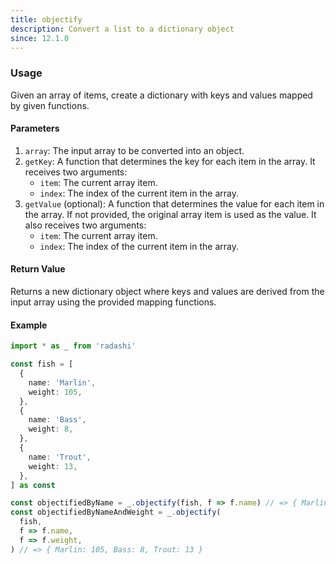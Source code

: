 ```yaml
---
title: objectify
description: Convert a list to a dictionary object
since: 12.1.0
---
```


### Usage

Given an array of items, create a dictionary with keys and values mapped by given functions.

#### Parameters

1. `array`: The input array to be converted into an object.
2. `getKey`: A function that determines the key for each item in the array. It receives two arguments:
   - `item`: The current array item.
   - `index`: The index of the current item in the array.
3. `getValue` (optional): A function that determines the value for each item in the array. If not provided, the original array item is used as the value. It also receives two arguments:
   - `item`: The current array item.
   - `index`: The index of the current item in the array.

#### Return Value

Returns a new dictionary object where keys and values are derived from the input array using the provided mapping functions.

#### Example


```ts twoslash
import * as _ from 'radashi'

const fish = [
  {
    name: 'Marlin',
    weight: 105,
  },
  {
    name: 'Bass',
    weight: 8,
  },
  {
    name: 'Trout',
    weight: 13,
  },
] as const

const objectifiedByName = _.objectify(fish, f => f.name) // => { Marlin: [marlin object], Bass: [bass object], ... }
const objectifiedByNameAndWeight = _.objectify(
  fish,
  f => f.name,
  f => f.weight,
) // => { Marlin: 105, Bass: 8, Trout: 13 }
```
